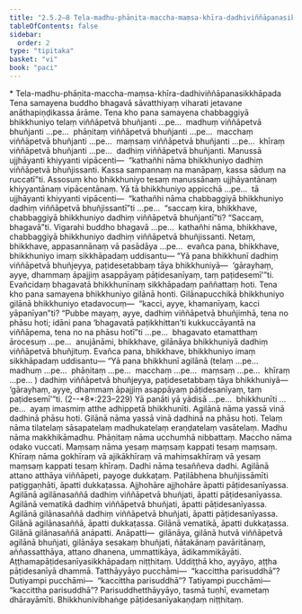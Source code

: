 ```yaml
---
title: "2.5.2–8 Tela-madhu-phāṇita-maccha-maṃsa-khīra-dadhiviññāpanasikkhāpada"
tableOfContents: false
sidebar:
  order: 2
type: "tipitaka"
basket: "vi"
book: "paci"
---
```



<DynamicBreadcrumb />

<Paragraph type="center" book="paci">
* Tela-madhu-phāṇita-maccha-maṃsa-khīra-dadhiviññāpanasikkhāpada
</Paragraph>

<Division number="1234" book="paci" e="ch" v="2" p="465">

<Paragraph number="3544" book="paci">
Tena samayena buddho bhagavā sāvatthiyaṃ viharati jetavane anāthapiṇḍikassa ārāme. Tena kho pana samayena chabbaggiyā bhikkhuniyo telaṃ viññāpetvā bhuñjanti …pe…  madhuṃ viññāpetvā bhuñjanti …pe…  phāṇitaṃ viññāpetvā bhuñjanti …pe…  macchaṃ viññāpetvā bhuñjanti …pe…  maṃsaṃ viññāpetvā bhuñjanti …pe…  khīraṃ viññāpetvā bhuñjanti …pe…  dadhiṃ viññāpetvā bhuñjanti. Manussā ujjhāyanti khiyyanti vipācenti—  “kathañhi nāma bhikkhuniyo dadhiṃ viññāpetvā bhuñjissanti. Kassa sampannaṃ na manāpaṃ, kassa sāduṃ na ruccatī”ti.
</Paragraph>

<Paragraph number="3545" book="paci">
Assosuṃ kho bhikkhuniyo tesaṃ manussānaṃ ujjhāyantānaṃ khiyyantānaṃ vipācentānaṃ. Yā tā bhikkhuniyo appicchā …pe…  tā ujjhāyanti khiyyanti vipācenti—  “kathañhi nāma chabbaggiyā bhikkhuniyo dadhiṃ viññāpetvā bhuñjissantī”ti …pe…  “saccaṃ kira, bhikkhave, chabbaggiyā bhikkhuniyo dadhiṃ viññāpetvā bhuñjantī”ti? “Saccaṃ, bhagavā”ti. Vigarahi buddho bhagavā …pe…  kathañhi nāma, bhikkhave, chabbaggiyā bhikkhuniyo dadhiṃ viññāpetvā bhuñjissanti. Netaṃ, bhikkhave, appasannānaṃ vā pasādāya …pe…  evañca pana, bhikkhave, bhikkhuniyo imaṃ sikkhāpadaṃ uddisantu—
</Paragraph>

<Paragraph number="3546" book="paci">
<Emphasis>“Yā pana bhikkhunī dadhiṃ viññāpetvā bhuñjeyya, paṭidesetabbaṃ tāya bhikkhuniyā—  ‘gārayhaṃ, ayye, dhammaṃ āpajjiṃ asappāyaṃ pāṭidesanīyaṃ, taṃ paṭidesemī’”</Emphasis>ti.
</Paragraph>

<Paragraph number="3547" book="paci">
Evañcidaṃ bhagavatā bhikkhunīnaṃ sikkhāpadaṃ paññattaṃ hoti.
</Paragraph>

</Division>
<Division number="1235" book="paci" e="ch" v="2" p="465">

<Paragraph number="3548" book="paci">
Tena kho pana samayena bhikkhuniyo gilānā honti. Gilānapucchikā bhikkhuniyo gilānā bhikkhuniyo etadavocuṃ—  “kacci, ayye, khamanīyaṃ, kacci yāpanīyan”ti? “Pubbe mayaṃ, ayye, dadhiṃ viññāpetvā bhuñjimhā, tena no phāsu hoti; idāni pana ‘bhagavatā paṭikkhittan’ti kukkuccāyantā na viññāpema, tena no na phāsu hotī”ti …pe…  bhagavato etamatthaṃ ārocesuṃ …pe…  anujānāmi, bhikkhave, gilānāya bhikkhuniyā dadhiṃ viññāpetvā bhuñjituṃ. Evañca pana, bhikkhave, bhikkhuniyo imaṃ sikkhāpadaṃ uddisantu—
</Paragraph>

</Division>
<Division number="1236" book="paci" e="ch" v="2" p="466">

<Paragraph number="3549" book="paci">
<Emphasis>“Yā pana bhikkhunī agilānā (telaṃ …pe…  madhuṃ …pe…  phāṇitaṃ …pe…  macchaṃ …pe…  maṃsaṃ …pe…  khīraṃ …pe… ) dadhiṃ viññāpetvā bhuñjeyya, paṭidesetabbaṃ tāya bhikkhuniyā—  ‘gārayhaṃ, ayye, dhammaṃ āpajjiṃ asappāyaṃ pāṭidesanīyaṃ, taṃ paṭidesemī’”</Emphasis>ti. (2--*8*:<Emphasis>223–229</Emphasis>)
</Paragraph>

</Division>
<Division number="1237" book="paci" e="ch" v="2" p="466">

<Paragraph number="3550" book="paci">
<Emphasis>Yā panā</Emphasis>ti yā yādisā …pe…  <Emphasis>bhikkhunī</Emphasis>ti …pe…  ayaṃ imasmiṃ atthe adhippetā bhikkhunīti.
</Paragraph>

<Paragraph number="3551" book="paci">
<Emphasis>Agilānā</Emphasis> nāma yassā vinā dadhinā phāsu hoti.
</Paragraph>

<Paragraph number="3552" book="paci">
<Emphasis>Gilānā</Emphasis> nāma yassā vinā dadhinā na phāsu hoti.
</Paragraph>

<Paragraph number="3553" book="paci">
<Emphasis>Telaṃ</Emphasis> nāma tilatelaṃ sāsapatelaṃ madhukatelaṃ eraṇḍatelaṃ vasātelaṃ.
</Paragraph>

<Paragraph number="3554" book="paci">
<Emphasis>Madhu</Emphasis> nāma makkhikāmadhu. <Emphasis>Phāṇitaṃ</Emphasis> nāma ucchumhā nibbattaṃ. <Emphasis>Maccho</Emphasis> nāma odako vuccati. <Emphasis>Maṃsaṃ</Emphasis> nāma yesaṃ maṃsaṃ kappati tesaṃ maṃsaṃ. <Emphasis>Khīraṃ</Emphasis> nāma gokhīraṃ vā ajikākhīraṃ vā mahiṃsakhīraṃ vā yesaṃ maṃsaṃ kappati tesaṃ khīraṃ. <Emphasis>Dadhi</Emphasis> nāma tesaññeva dadhi.
</Paragraph>

<Paragraph number="3555" book="paci">
Agilānā attano atthāya viññāpeti, payoge dukkaṭaṃ. Paṭilābhena bhuñjissāmīti paṭiggaṇhāti, āpatti dukkaṭassa. Ajjhohāre ajjhohāre āpatti pāṭidesanīyassa.
</Paragraph>

</Division>
<Division number="1238" book="paci" e="ch" v="2" p="466">

<Paragraph number="3556" book="paci">
Agilānā agilānasaññā dadhiṃ viññāpetvā bhuñjati, āpatti pāṭidesanīyassa. Agilānā vematikā dadhiṃ viññāpetvā bhuñjati, āpatti pāṭidesanīyassa. Agilānā gilānasaññā dadhiṃ viññāpetvā bhuñjati, āpatti pāṭidesanīyassa.
</Paragraph>

<Paragraph number="3557" book="paci">
Gilānā agilānasaññā, āpatti dukkaṭassa. Gilānā vematikā, āpatti dukkaṭassa. Gilānā gilānasaññā anāpatti.
</Paragraph>

</Division>
<Division number="1239" book="paci" e="ch" v="2" p="467">

<Paragraph number="3558" book="paci">
Anāpatti—  gilānāya, gilānā hutvā viññāpetvā agilānā bhuñjati, gilānāya sesakaṃ bhuñjati, ñātakānaṃ pavāritānaṃ, aññassatthāya, attano dhanena, ummattikāya, ādikammikāyāti.

</Paragraph>
</Division>

<Paragraph number="3559" type="center" book="paci">
Aṭṭhamapāṭidesanīyasikkhāpadaṃ niṭṭhitaṃ.


</Paragraph>

<Paragraph number="3560" book="paci">
Uddiṭṭhā kho, ayyāyo, aṭṭha pāṭidesanīyā dhammā. Tatthāyyāyo pucchāmi—  “kaccittha parisuddhā”? Dutiyampi pucchāmi—  “kaccittha parisuddhā”? Tatiyampi pucchāmi—  “kaccittha parisuddhā”? Parisuddhetthāyyāyo, tasmā tuṇhī, evametaṃ dhārayāmīti.

</Paragraph>

<Paragraph number="3561" type="center" book="paci">
Bhikkhunivibhaṅge pāṭidesanīyakaṇḍaṃ niṭṭhitaṃ.
</Paragraph>